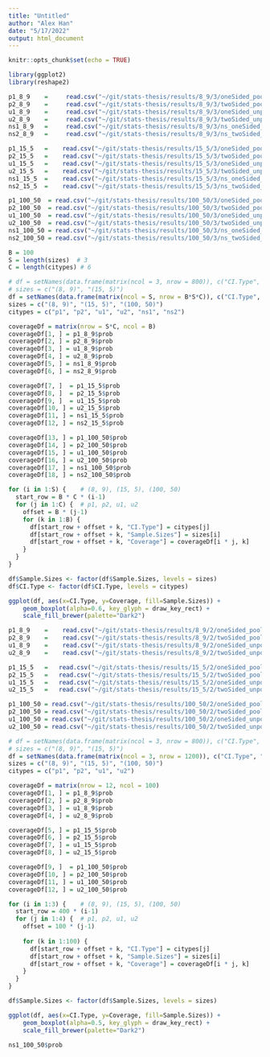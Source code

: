 ```yaml
---
title: "Untitled"
author: "Alex Han"
date: "5/17/2022"
output: html_document
---
```


```r
knitr::opts_chunk$set(echo = TRUE)
```

```r
library(ggplot2)
library(reshape2)
```

```r
p1_8_9    =     read.csv("~/git/stats-thesis/results/8_9/3/oneSided_pooled_0.025.csv")
p2_8_9    =     read.csv("~/git/stats-thesis/results/8_9/3/twoSided_pooled_0.05.csv")
u1_8_9    =     read.csv("~/git/stats-thesis/results/8_9/3/oneSided_unpooled_0.025.csv")
u2_8_9    =     read.csv("~/git/stats-thesis/results/8_9/3/twoSided_unpooled_0.05.csv")
ns1_8_9   =     read.csv("~/git/stats-thesis/results/8_9/3/ns_oneSided_0.025.csv")
ns2_8_9   =     read.csv("~/git/stats-thesis/results/8_9/3/ns_twoSided_0.05.csv")

p1_15_5   =    read.csv("~/git/stats-thesis/results/15_5/3/oneSided_pooled_0.025.csv")
p2_15_5   =    read.csv("~/git/stats-thesis/results/15_5/3/twoSided_pooled_0.05.csv")
u1_15_5   =    read.csv("~/git/stats-thesis/results/15_5/3/oneSided_unpooled_0.025.csv")
u2_15_5   =    read.csv("~/git/stats-thesis/results/15_5/3/twoSided_unpooled_0.05.csv")
ns1_15_5  =    read.csv("~/git/stats-thesis/results/15_5/3/ns_oneSided_0.025.csv")
ns2_15_5  =    read.csv("~/git/stats-thesis/results/15_5/3/ns_twoSided_0.05.csv")

p1_100_50  = read.csv("~/git/stats-thesis/results/100_50/3/oneSided_pooled_0.025.csv")
p2_100_50  = read.csv("~/git/stats-thesis/results/100_50/3/twoSided_pooled_0.05.csv")
u1_100_50  = read.csv("~/git/stats-thesis/results/100_50/3/oneSided_unpooled_0.025.csv")
u2_100_50  = read.csv("~/git/stats-thesis/results/100_50/3/twoSided_unpooled_0.05.csv")
ns1_100_50 = read.csv("~/git/stats-thesis/results/100_50/3/ns_oneSided_0.025.csv")
ns2_100_50 = read.csv("~/git/stats-thesis/results/100_50/3/ns_twoSided_0.05.csv")

B = 100
S = length(sizes)  # 3
C = length(citypes) # 6

# df = setNames(data.frame(matrix(ncol = 3, nrow = 800)), c("CI.Type", "Sample.Sizes", "Coverage"))
# sizes = c("(8, 9)", "(15, 5)")
df = setNames(data.frame(matrix(ncol = S, nrow = B*S*C)), c("CI.Type", "Sample.Sizes", "Coverage"))
sizes = c("(8, 9)", "(15, 5)", "(100, 50)")
citypes = c("p1", "p2", "u1", "u2", "ns1", "ns2")

coverageDf = matrix(nrow = S*C, ncol = B)
coverageDf[1, ] = p1_8_9$prob
coverageDf[2, ] = p2_8_9$prob
coverageDf[3, ] = u1_8_9$prob
coverageDf[4, ] = u2_8_9$prob
coverageDf[5, ] = ns1_8_9$prob
coverageDf[6, ] = ns2_8_9$prob

coverageDf[7, ]  = p1_15_5$prob
coverageDf[8, ]  = p2_15_5$prob
coverageDf[9, ]  = u1_15_5$prob
coverageDf[10, ] = u2_15_5$prob
coverageDf[11, ] = ns1_15_5$prob
coverageDf[12, ] = ns2_15_5$prob

coverageDf[13, ] = p1_100_50$prob
coverageDf[14, ] = p2_100_50$prob
coverageDf[15, ] = u1_100_50$prob
coverageDf[16, ] = u2_100_50$prob
coverageDf[17, ] = ns1_100_50$prob
coverageDf[18, ] = ns2_100_50$prob

for (i in 1:S) {    # (8, 9), (15, 5), (100, 50)
  start_row = B * C * (i-1)
  for (j in 1:C) {  # p1, p2, u1, u2
    offset = B * (j-1)
    for (k in 1:B) {
      df[start_row + offset + k, "CI.Type"] = citypes[j]
      df[start_row + offset + k, "Sample.Sizes"] = sizes[i]
      df[start_row + offset + k, "Coverage"] = coverageDf[i * j, k]
    }
  }
}

df$Sample.Sizes <- factor(df$Sample.Sizes, levels = sizes)
df$CI.Type <- factor(df$CI.Type, levels = citypes)
```


```r
ggplot(df, aes(x=CI.Type, y=Coverage, fill=Sample.Sizes)) + 
    geom_boxplot(alpha=0.6, key_glyph = draw_key_rect) +
    scale_fill_brewer(palette="Dark2")
```

```r
p1_8_9    =    read.csv("~/git/stats-thesis/results/8_9/2/oneSided_pooled_0.025.csv")
p2_8_9    =    read.csv("~/git/stats-thesis/results/8_9/2/twoSided_pooled_0.05.csv")
u1_8_9    =    read.csv("~/git/stats-thesis/results/8_9/2/oneSided_unpooled_0.025.csv")
u2_8_9    =    read.csv("~/git/stats-thesis/results/8_9/2/twoSided_unpooled_0.05.csv")

p1_15_5   =   read.csv("~/git/stats-thesis/results/15_5/2/oneSided_pooled_0.025.csv")
p2_15_5   =   read.csv("~/git/stats-thesis/results/15_5/2/twoSided_pooled_0.05.csv")
u1_15_5   =   read.csv("~/git/stats-thesis/results/15_5/2/oneSided_unpooled_0.025.csv")
u2_15_5   =   read.csv("~/git/stats-thesis/results/15_5/2/twoSided_unpooled_0.05.csv")

p1_100_50 = read.csv("~/git/stats-thesis/results/100_50/2/oneSided_pooled_0.025.csv")
p2_100_50 = read.csv("~/git/stats-thesis/results/100_50/2/twoSided_pooled_0.05.csv")
u1_100_50 = read.csv("~/git/stats-thesis/results/100_50/2/oneSided_unpooled_0.025.csv")
u2_100_50 = read.csv("~/git/stats-thesis/results/100_50/2/twoSided_unpooled_0.05.csv")

# df = setNames(data.frame(matrix(ncol = 3, nrow = 800)), c("CI.Type", "Sample.Sizes", "Coverage"))
# sizes = c("(8, 9)", "(15, 5)")
df = setNames(data.frame(matrix(ncol = 3, nrow = 1200)), c("CI.Type", "Sample.Sizes", "Coverage"))
sizes = c("(8, 9)", "(15, 5)", "(100, 50)")
citypes = c("p1", "p2", "u1", "u2")

coverageDf = matrix(nrow = 12, ncol = 100)
coverageDf[1, ] = p1_8_9$prob
coverageDf[2, ] = p2_8_9$prob
coverageDf[3, ] = u1_8_9$prob
coverageDf[4, ] = u2_8_9$prob

coverageDf[5, ] = p1_15_5$prob
coverageDf[6, ] = p2_15_5$prob
coverageDf[7, ] = u1_15_5$prob
coverageDf[8, ] = u2_15_5$prob

coverageDf[9, ]  = p1_100_50$prob
coverageDf[10, ] = p2_100_50$prob
coverageDf[11, ] = u1_100_50$prob
coverageDf[12, ] = u2_100_50$prob

for (i in 1:3) {    # (8, 9), (15, 5), (100, 50)
  start_row = 400 * (i-1)
  for (j in 1:4) {  # p1, p2, u1, u2
    offset = 100 * (j-1)
    
    for (k in 1:100) {
      df[start_row + offset + k, "CI.Type"] = citypes[j]
      df[start_row + offset + k, "Sample.Sizes"] = sizes[i]
      df[start_row + offset + k, "Coverage"] = coverageDf[i * j, k]
    }
  }
}

df$Sample.Sizes <- factor(df$Sample.Sizes, levels = sizes)

ggplot(df, aes(x=CI.Type, y=Coverage, fill=Sample.Sizes)) + 
    geom_boxplot(alpha=0.5, key_glyph = draw_key_rect) +
    scale_fill_brewer(palette="Dark2")
```


```r
ns1_100_50$prob
```

